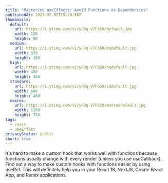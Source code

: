 ```yaml
---
title: "Mastering useEffects: Avoid Functions as Dependencies"
publishedAt: 2023-02-02T15:20:56Z
thumbnails:
  default:
    url: https://i.ytimg.com/vi/yFOq-V7Fb50/default.jpg
    width: 120
    height: 90
  medium:
    url: https://i.ytimg.com/vi/yFOq-V7Fb50/mqdefault.jpg
    width: 320
    height: 180
  high:
    url: https://i.ytimg.com/vi/yFOq-V7Fb50/hqdefault.jpg
    width: 480
    height: 360
  standard:
    url: https://i.ytimg.com/vi/yFOq-V7Fb50/sddefault.jpg
    width: 640
    height: 480
  maxres:
    url: https://i.ytimg.com/vi/yFOq-V7Fb50/maxresdefault.jpg
    width: 1280
    height: 720
tags:
  - react
  - useEffect
privacyStatus: public
short: true
---
```


It's hard to make a custom hook that works well with functions because functions usually change with every render (unless you use useCallback). Find out a way to make custom hooks with functions easier by using useRef. This will definitely help you in your React 18, NextJS, Create React App, and Remix applications.

